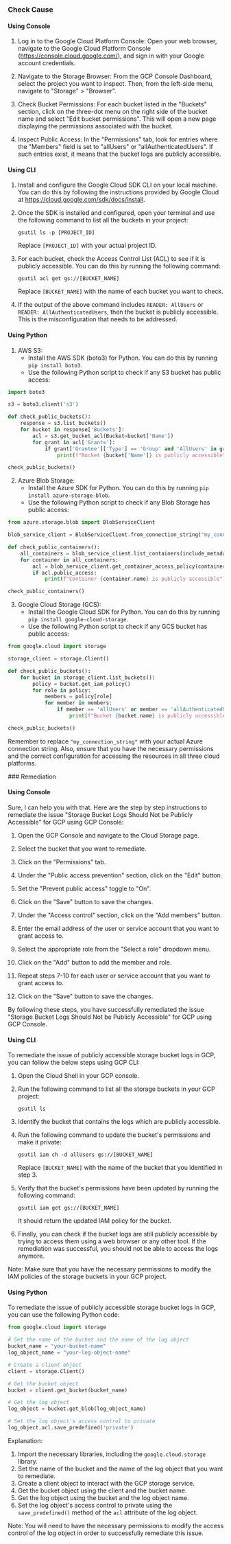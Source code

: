 

<Tabs><Tab title='Cause'>
### Check Cause

#### Using Console

1. Log in to the Google Cloud Platform Console: Open your web browser, navigate to the Google Cloud Platform Console (https://console.cloud.google.com/), and sign in with your Google account credentials.

2. Navigate to the Storage Browser: From the GCP Console Dashboard, select the project you want to inspect. Then, from the left-side menu, navigate to "Storage" > "Browser".

3. Check Bucket Permissions: For each bucket listed in the "Buckets" section, click on the three-dot menu on the right side of the bucket name and select "Edit bucket permissions". This will open a new page displaying the permissions associated with the bucket.

4. Inspect Public Access: In the "Permissions" tab, look for entries where the "Members" field is set to "allUsers" or "allAuthenticatedUsers". If such entries exist, it means that the bucket logs are publicly accessible.

#### Using CLI

1. Install and configure the Google Cloud SDK CLI on your local machine. You can do this by following the instructions provided by Google Cloud at https://cloud.google.com/sdk/docs/install.

2. Once the SDK is installed and configured, open your terminal and use the following command to list all the buckets in your project:

   ```
   gsutil ls -p [PROJECT_ID]
   ```
   Replace `[PROJECT_ID]` with your actual project ID.

3. For each bucket, check the Access Control List (ACL) to see if it is publicly accessible. You can do this by running the following command:

   ```
   gsutil acl get gs://[BUCKET_NAME]
   ```
   Replace `[BUCKET_NAME]` with the name of each bucket you want to check.

4. If the output of the above command includes `READER: AllUsers` or `READER: AllAuthenticatedUsers`, then the bucket is publicly accessible. This is the misconfiguration that needs to be addressed.

#### Using Python

1. AWS S3:
   - Install the AWS SDK (boto3) for Python. You can do this by running `pip install boto3`.
   - Use the following Python script to check if any S3 bucket has public access:

```python
import boto3

s3 = boto3.client('s3')

def check_public_buckets():
    response = s3.list_buckets()
    for bucket in response['Buckets']:
        acl = s3.get_bucket_acl(Bucket=bucket['Name'])
        for grant in acl['Grants']:
            if grant['Grantee']['Type'] == 'Group' and 'AllUsers' in grant['Grantee']['URI']:
                print(f"Bucket {bucket['Name']} is publicly accessible")

check_public_buckets()
```

2. Azure Blob Storage:
   - Install the Azure SDK for Python. You can do this by running `pip install azure-storage-blob`.
   - Use the following Python script to check if any Blob Storage has public access:

```python
from azure.storage.blob import BlobServiceClient

blob_service_client = BlobServiceClient.from_connection_string("my_connection_string")

def check_public_containers():
    all_containers = blob_service_client.list_containers(include_metadata=True)
    for container in all_containers:
        acl = blob_service_client.get_container_access_policy(container.name)
        if acl.public_access:
            print(f"Container {container.name} is publicly accessible")

check_public_containers()
```

3. Google Cloud Storage (GCS):
   - Install the Google Cloud SDK for Python. You can do this by running `pip install google-cloud-storage`.
   - Use the following Python script to check if any GCS bucket has public access:

```python
from google.cloud import storage

storage_client = storage.Client()

def check_public_buckets():
    for bucket in storage_client.list_buckets():
        policy = bucket.get_iam_policy()
        for role in policy:
            members = policy[role]
            for member in members:
                if member == 'allUsers' or member == 'allAuthenticatedUsers':
                    print(f"Bucket {bucket.name} is publicly accessible")

check_public_buckets()
```

Remember to replace `"my_connection_string"` with your actual Azure connection string. Also, ensure that you have the necessary permissions and the correct configuration for accessing the resources in all three cloud platforms.

</Tab>

<Tab title='Remediation'>
### Remediation

#### Using Console

Sure, I can help you with that. Here are the step by step instructions to remediate the issue "Storage Bucket Logs Should Not be Publicly Accessible" for GCP using GCP Console:

1. Open the GCP Console and navigate to the Cloud Storage page.

2. Select the bucket that you want to remediate.

3. Click on the "Permissions" tab.

4. Under the "Public access prevention" section, click on the "Edit" button.

5. Set the "Prevent public access" toggle to "On".

6. Click on the "Save" button to save the changes.

7. Under the "Access control" section, click on the "Add members" button.

8. Enter the email address of the user or service account that you want to grant access to.

9. Select the appropriate role from the "Select a role" dropdown menu.

10. Click on the "Add" button to add the member and role.

11. Repeat steps 7-10 for each user or service account that you want to grant access to.

12. Click on the "Save" button to save the changes.

By following these steps, you have successfully remediated the issue "Storage Bucket Logs Should Not be Publicly Accessible" for GCP using GCP Console.

#### Using CLI

To remediate the issue of publicly accessible storage bucket logs in GCP, you can follow the below steps using GCP CLI:

1. Open the Cloud Shell in your GCP console.

2. Run the following command to list all the storage buckets in your GCP project:

   ```
   gsutil ls
   ```

3. Identify the bucket that contains the logs which are publicly accessible.

4. Run the following command to update the bucket's permissions and make it private:

   ```
   gsutil iam ch -d allUsers gs://[BUCKET_NAME]
   ```
   Replace `[BUCKET_NAME]` with the name of the bucket that you identified in step 3.

5. Verify that the bucket's permissions have been updated by running the following command:

   ```
   gsutil iam get gs://[BUCKET_NAME]
   ```
   It should return the updated IAM policy for the bucket.

6. Finally, you can check if the bucket logs are still publicly accessible by trying to access them using a web browser or any other tool. If the remediation was successful, you should not be able to access the logs anymore.

Note: Make sure that you have the necessary permissions to modify the IAM policies of the storage buckets in your GCP project.

#### Using Python

To remediate the issue of publicly accessible storage bucket logs in GCP, you can use the following Python code:

```python
from google.cloud import storage

# Set the name of the bucket and the name of the log object
bucket_name = "your-bucket-name"
log_object_name = "your-log-object-name"

# Create a client object
client = storage.Client()

# Get the bucket object
bucket = client.get_bucket(bucket_name)

# Get the log object
log_object = bucket.get_blob(log_object_name)

# Set the log object's access control to private
log_object.acl.save_predefined('private')
```

Explanation:

1. Import the necessary libraries, including the `google.cloud.storage` library.
2. Set the name of the bucket and the name of the log object that you want to remediate.
3. Create a client object to interact with the GCP storage service.
4. Get the bucket object using the client and the bucket name.
5. Get the log object using the bucket and the log object name.
6. Set the log object's access control to private using the `save_predefined()` method of the `acl` attribute of the log object.

Note: You will need to have the necessary permissions to modify the access control of the log object in order to successfully remediate this issue.


</Tab>
</Tabs>